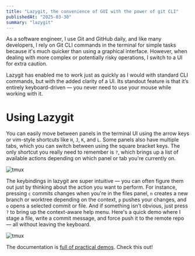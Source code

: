 ```yaml
---
title: "Lazygit, the convenience of GUI with the power of git CLI"
publishedAt: "2025-03-30"
summary: "lazygit"
---
```


As a software engineer, I use Git and GitHub daily, and like many developers, I rely on Git CLI commands in the terminal for simple tasks because it's much quicker than using a graphical interface. However, when dealing with more complex or potentially risky operations, I switch to a UI for extra caution.

Lazygit has enabled me to work just as quickly as I would with standard CLI commands, but with the added clarity of a UI. Its standout feature is that it’s entirely keyboard-driven — you never need to use your mouse while working with it.

# Using Lazygit
You can easily move between panels in the terminal UI using the arrow keys or vim-style shortcuts like `H`, `J`, `K`, and `L`. Some panels also have multiple tabs, which you can switch between using the square bracket keys. The only shortcut you really need to remember is `?`, which brings up a list of available actions depending on which panel or tab you're currently on.

![tmux](/blog/lazygit/lazygit.png)

The keybindings in lazygit are super intuitive — you can often figure them out just by thinking about the action you want to perform. For instance, pressing `c` commits changes when you're in the files panel, `n` creates a new branch or worktree depending on the context, `p` pushes your changes, and `o` opens a selected commit or file. And if something isn’t obvious, just press `?` to bring up the context-aware help menu. Here's a quick demo where I stage a file, write a commit message, and force push it to the remote repo — all without leaving the keyboard.

![tmux](/blog/lazygit/lazygit.png)


The documentation is [full of practical demos](https://github.com/jesseduffield/lazygit?tab=readme-ov-file#features). Check this out!
